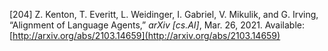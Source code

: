 \[204\]	Z. Kenton, T. Everitt, L. Weidinger, I. Gabriel, V. Mikulik, and G. Irving, “Alignment of Language Agents,” *arXiv \[cs.AI\]*, Mar. 26, 2021\. Available: [http://arxiv.org/abs/2103.14659](http://arxiv.org/abs/2103.14659)